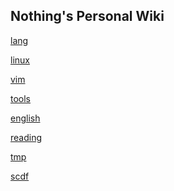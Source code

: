 == Nothing's Personal Wiki ==

[[lang]]

[[linux]]

[[vim]]

[[tools]]

[[english]]

[[reading]]

[[tmp]]

[[scdf]]
